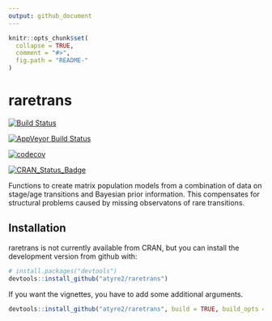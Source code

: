 ```yaml
---
output: github_document
---
```


<!-- README.md is generated from README.Rmd. Please edit that file -->

```r
knitr::opts_chunk$set(
  collapse = TRUE,
  comment = "#>",
  fig.path = "README-"
)
```

# raretrans

[![Build Status](https://travis-ci.com/atyre2/raretrans.svg?token=fZ6v1nEUhWRrRW3uj9TH&branch=master)](https://travis-ci.com/atyre2/raretrans)

[![AppVeyor Build Status](https://ci.appveyor.com/api/projects/status/github/atyre2/raretrans?branch=master&svg=true)](https://ci.appveyor.com/project/atyre2/raretrans)

[![codecov](https://codecov.io/gh/atyre2/raretrans/branch/master/graph/badge.svg?token=NWFl8m4owW)](https://codecov.io/gh/atyre2/raretrans)


[![CRAN_Status_Badge](http://www.r-pkg.org/badges/version/raretrans)](https://cran.r-project.org/package=raretrans)

Functions to create matrix population models from a combination
    of data on stage/age transitions and Bayesian prior information. This 
    compensates for structural problems caused by missing observatons of rare
    transitions. 

## Installation

raretrans is not currently available from CRAN, but you can install the development version from github with:

```r
# install.packages("devtools")
devtools::install_github("atyre2/raretrans")
```
If you want the vignettes, you have to add some additional arguments.

```r
devtools::install_github("atyre2/raretrans", build = TRUE, build_opts = c("--no-resave-data", "--no-manual"))
```

